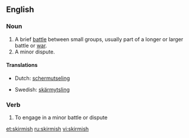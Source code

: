 ==English==
===Noun===
{{en-noun|skirmishes}}
#A brief [[battle]] between small groups, usually part of a longer or larger battle or [[war]].
#A minor dispute.

====Translations====
{{top}}
*Dutch: [[schermutseling]] {{f}}
{{mid}}
*Swedish: [[skärmytsling]] {{c}}
{{bottom}}

===Verb===
#To engage in a minor battle or dispute

[[et:skirmish]]
[[ru:skirmish]]
[[vi:skirmish]]